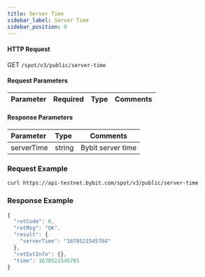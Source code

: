 ```yaml
---
title: Server Time
sidebar_label: Server Time
sidebar_position: 9
---
```



#### HTTP Request
GET <code>/spot/v3/public/server-time</code>

#### Request Parameters
| Parameter | Required | Type | Comments|
|:----- |:-------|:-----|------ |

#### Response Parameters
| Parameter | Type | Comments|
|:----- |:-----|----- |
| serverTime           | string          | Bybit server time  |

### Request Example

<Tabs>
<TabItem value="console" label="Console">

```http
curl https://api-testnet.bybit.com/spot/v3/public/server-time
```

</TabItem>
</Tabs>

### Response Example

```javascript
{
  "retCode": 0,
  "retMsg": "OK",
  "result": {
    "serverTime": "1670521545784"
  },
  "retExtInfo": {},
  "time": 1670521545785
}
```
